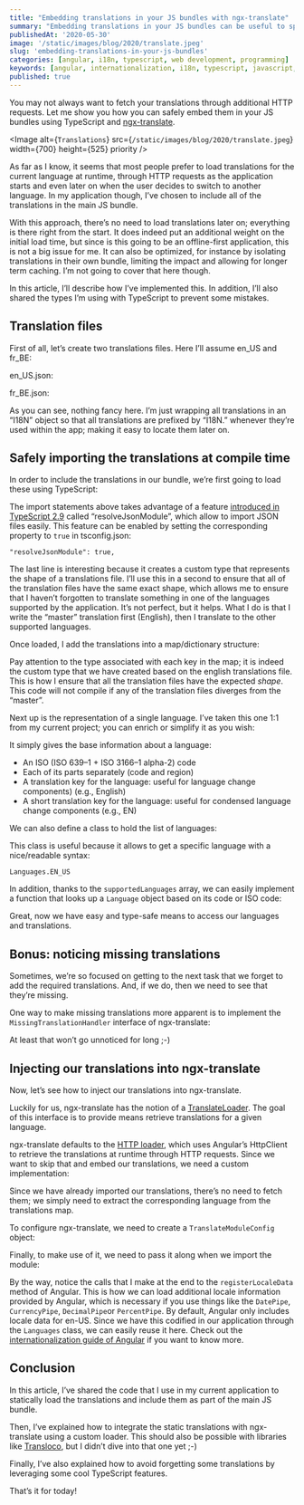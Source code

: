 ```yaml
---
title: "Embedding translations in your JS bundles with ngx-translate"
summary: "Embedding translations in your JS bundles can be useful to speed things up if you know that users need to switch between languages regularly. Here's how to do it"
publishedAt: '2020-05-30'
image: '/static/images/blog/2020/translate.jpeg'
slug: 'embedding-translations-in-your-js-bundles'
categories: [angular, i18n, typescript, web development, programming]
keywords: [angular, internationalization, i18n, typescript, javascript, web development, software development]
published: true
---
```


You may not always want to fetch your translations through additional HTTP requests. Let me show you how you can safely embed them in your JS bundles using TypeScript and [ngx-translate](http://www.ngx-translate.com/).

<Image
  alt={`Translations`}
  src={`/static/images/blog/2020/translate.jpeg`}
  width={700}
  height={525}
  priority
/>

As far as I know, it seems that most people prefer to load translations for the current language at runtime, through HTTP requests as the application starts and even later on when the user decides to switch to another language. In my application though, I’ve chosen to include all of the translations in the main JS bundle.

With this approach, there’s no need to load translations later on; everything is there right from the start. It does indeed put an additional weight on the initial load time, but since is this going to be an offline-first application, this is not a big issue for me. It can also be optimized, for instance by isolating translations in their own bundle, limiting the impact and allowing for longer term caching. I’m not going to cover that here though.

In this article, I’ll describe how I’ve implemented this. In addition, I’ll also shared the types I’m using with TypeScript to prevent some mistakes.

## Translation files

First of all, let’s create two translations files. Here I’ll assume en\_US and fr\_BE:

en\_US.json:

<Gist gistLink="dsebastien/16b0c6f8df7623b217c514b00a638780" />

fr\_BE.json:

<Gist gistLink="dsebastien/57329257b184d4f93c11e4b259bd3bf7" />

As you can see, nothing fancy here. I’m just wrapping all translations in an “I18N” object so that all translations are prefixed by “I18N.” whenever they’re used within the app; making it easy to locate them later on.

## Safely importing the translations at compile time

In order to include the translations in our bundle, we’re first going to load these using TypeScript:

<Gist gistLink="dsebastien/ec08ee4f1ad280d80da64871adfe666f" />

The import statements above takes advantage of a feature [introduced in TypeScript 2.9](https://www.typescriptlang.org/docs/handbook/release-notes/typescript-2-9.html#new---resolvejsonmodule) called “resolveJsonModule”, which allow to import JSON files easily. This feature can be enabled by setting the corresponding property to `true` in tsconfig.json:

```
"resolveJsonModule": true,
```

The last line is interesting because it creates a custom type that represents the shape of a translations file. I’ll use this in a second to ensure that all of the translation files have the same exact shape, which allows me to ensure that I haven’t forgotten to translate something in one of the languages supported by the application. It’s not perfect, but it helps. What I do is that I write the “master” translation first (English), then I translate to the other supported languages.

Once loaded, I add the translations into a map/dictionary structure:

<Gist gistLink="dsebastien/58d1ff981a6a7eb6ac3f692d5842ae15" />

Pay attention to the type associated with each key in the map; it is indeed the custom type that we have created based on the english translations file. This is how I ensure that all the translation files have the expected _shape_. This code will not compile if any of the translation files diverges from the “master”.

Next up is the representation of a single language. I’ve taken this one 1:1 from my current project; you can enrich or simplify it as you wish:

<Gist gistLink="dsebastien/b33d9680593ecaec8e341ff4efb708c8" />

It simply gives the base information about a language:

* An ISO (ISO 639–1 + ISO 3166–1 alpha-2) code
* Each of its parts separately (code and region)
* A translation key for the language: useful for language change components) (e.g., English)
* A short translation key for the language: useful for condensed language change components (e.g., EN)

We can also define a class to hold the list of languages:

<Gist gistLink="dsebastien/e77216eed5995f509261116146848889" />

This class is useful because it allows to get a specific language with a nice/readable syntax:

```
Languages.EN_US
```

In addition, thanks to the `supportedLanguages` array, we can easily implement a function that looks up a `Language` object based on its code or ISO code:

<Gist gistLink="dsebastien/2a86105fbd2a51be7fca6455f817c524" />

Great, now we have easy and type-safe means to access our languages and translations.

## Bonus: noticing missing translations

Sometimes, we’re so focused on getting to the next task that we forget to add the required translations. And, if we do, then we need to see that they’re missing.

One way to make missing translations more apparent is to implement the `MissingTranslationHandler` interface of ngx-translate:

<Gist gistLink="dsebastien/55dba97998b918c1ebf20477cb5130e1" />

At least that won’t go unnoticed for long ;-)

## Injecting our translations into ngx-translate

Now, let’s see how to inject our translations into ngx-translate.

Luckily for us, ngx-translate has the notion of a [TranslateLoader](https://github.com/ngx-translate/core/blob/master/projects/ngx-translate/core/src/lib/translate.loader.ts). The goal of this interface is to provide means retrieve translations for a given language.

ngx-translate defaults to the [HTTP loader](https://github.com/ngx-translate/http-loader), which uses Angular’s HttpClient to retrieve the translations at runtime through HTTP requests. Since we want to skip that and embed our translations, we need a custom implementation:

<Gist gistLink="dsebastien/f808a9c57af065519a0234718295bd51" />

Since we have already imported our translations, there’s no need to fetch them; we simply need to extract the corresponding language from the translations map.

To configure ngx-translate, we need to create a `TranslateModuleConfig` object:

<Gist gistLink="dsebastien/3073bc84d60df543a4d314ef0eb22e27" />

Finally, to make use of it, we need to pass it along when we import the module:

<Gist gistLink="dsebastien/3c76a58292d925cbfd21307ea2faf657" />

By the way, notice the calls that I make at the end to the `registerLocaleData` method of Angular. This is how we can load additional locale information provided by Angular, which is necessary if you use things like the `DatePipe`, `CurrencyPipe`, `DecimalPipe`or `PercentPipe`. By default, Angular only includes locale data for en-US. Since we have this codified in our application through the `Languages` class, we can easily reuse it here. Check out the [internationalization guide of Angular](https://angular.io/guide/i18n) if you want to know more.

## Conclusion

In this article, I’ve shared the code that I use in my current application to statically load the translations and include them as part of the main JS bundle.

Then, I’ve explained how to integrate the static translations with ngx-translate using a custom loader. This should also be possible with libraries like [Transloco](https://ngneat.github.io/transloco/), but I didn’t dive into that one yet ;-)

Finally, I’ve also explained how to avoid forgetting some translations by leveraging some cool TypeScript features.

That’s it for today!

<BlogPostSignature />
